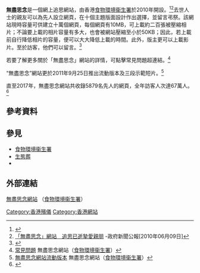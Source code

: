 '''無盡思念'''是一個網上追思網站，由香港[[食物環境衞生署|食物環境衞生署]]於2010年開設。<ref>{{Cite web |url=https://www.memorial.gov.hk/ |title=「無盡思念」網站 |access-date=2021-11-20 |archive-date=2021-03-01 |archive-url=https://web.archive.org/web/20210301170611/http://www.memorial.gov.hk/ |dead-url=no }}</ref><ref>[http://www.info.gov.hk/gia/general/201006/09/P201006090328.htm 「無盡思念」網站　追思已逝摯愛親朋] {{Wayback|url=http://www.info.gov.hk/gia/general/201006/09/P201006090328.htm |date=20190902033104 }}-政府新聞公報[2010年06月09日]</ref>去世人士的親友可以為先人設立網頁，在十個主題版面設計作出選擇，並留言弔祭。該網站現時容量可供建立十萬個網頁，每個網頁有10MB，可上載約二百張被壓縮相片；不論要上載的相片容量有多大，也會被網站壓縮至小於50KB；因此，若上載前自行降低相片的容量，便可以大大降低上載的時間。此外，版主更可以上載影片。至於訪客，他們可以留言。<ref>{{Cite web |url=http://hk.news.yahoo.com/article/100609/3/ij4o.html |title=食環署設網站供悼先人 |access-date=2010-06-10 |archive-date=2010-06-15 |archive-url=https://web.archive.org/web/20100615224404/http://hk.news.yahoo.com/article/100609/3/ij4o.html |dead-url=no }}</ref>

若要了解更多關於「無盡思念」網站的詳情，可點擊常見問題超連結。<ref>[https://www.memorial.gov.hk/faq.aspx 常見問題] {{Wayback|url=https://www.memorial.gov.hk/faq.aspx |date=20211216054920 }}無盡思念網站（[[食物環境衞生署|食物環境衞生署]]）</ref>

“無盡思念”網站更於2011年9月25日推出流動版本及三段示範短片。<ref>[https://www.memorial.gov.hk/mobile 無盡思念網站流動版本] {{Wayback|url=https://www.memorial.gov.hk/mobile |date=20210307092557 }}無盡思念網站（[[食物環境衞生署|食物環境衞生署]]）</ref>

直至2017年，無盡思念網站共收錄5879名先人的網頁，全年訪客人次達67萬人。<ref>{{Cite news|url=http://hd.stheadline.com/news/columns/0/20180420/662288/|title=Executive日記——近年使用數字升 漸見成效 綠色殯葬簡約夠環保|author=KellyChu|date=2018-04-20|work=頭條日報|accessdate=|archive-date=2019-04-20|archive-url=https://web.archive.org/web/20190420085001/http://hd.stheadline.com/news/columns/0/20180420/662288/|dead-url=no}}</ref>

== 參考資料 ==
{{reflist}}

== 參見 ==
* [[食物環境衞生署|食物環境衞生署]]
*[[生态葬|生態葬]]
*{{Internal link helper/en|網上追思|Online memorial}}

== 外部連結 ==
[https://www.memorial.gov.hk 無盡思念網站] {{Wayback|url=https://www.memorial.gov.hk/ |date=20210301170611 }}（[[食物環境衞生署|食物環境衞生署]]）

[[Category:香港殯儀|Category:香港殯儀]]
[[Category:香港網站|Category:香港網站]]